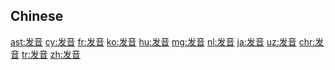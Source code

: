 {{also|發音}}
==Chinese==
{{zh-see|發音}}

[[ast:发音]]
[[cy:发音]]
[[fr:发音]]
[[ko:发音]]
[[hu:发音]]
[[mg:发音]]
[[nl:发音]]
[[ja:发音]]
[[uz:发音]]
[[chr:发音]]
[[tr:发音]]
[[zh:发音]]